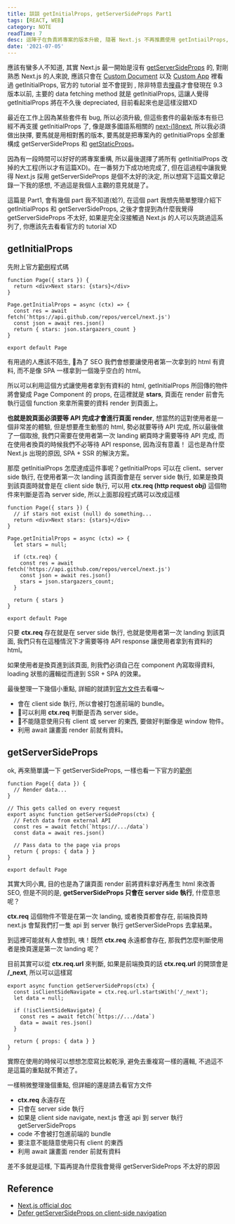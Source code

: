 ```yaml
---
title: 談談 getInitialProps, getServerSideProps Part1
tags: [REACT, WEB]
category: NOTE
readTime: 7
desc: 這陣子在負責將專案的版本升級, 隨著 Next.js 不再推薦使用 getIntiailProps, 很多套件也不再支援, 所以需要將專案翻新, 但 getServerSideProps 真的比較好嗎？
date: '2021-07-05'
---
```


應該有蠻多人不知道, 其實 Next.js 最一開始是沒有 [getServerSideProps](https://nextjs.org/docs/basic-features/data-fetching#getserversideprops-server-side-rendering) 的,
對剛熟悉 Next.js 的人來說, 應該只會在 [Custom Document](https://nextjs.org/docs/advanced-features/custom-document)
以及 [Custom App](https://nextjs.org/docs/advanced-features/custom-app) 裡看過 getInitialProps, 官方的 tutorial 並不會提到
, 除非特意去[搜尋](https://nextjs.org/docs/api-reference/data-fetching/getInitialProps)才會發現在 9.3 版本以前, 主要的 data fetching method 就是 getInitialProps, 這讓人覺得 getInitialProps 將在不久後 depreciated,
目前看起來也是這樣沒錯XD

最近在工作上因為某些套件有 bug, 所以必須升級, 但這些套件的最新版本有些已經不再支援 getInitialProps 了, 像是跟多國語系相關的 [next-i18next](https://github.com/isaachinman/next-i18next),
所以我必須做出抉擇, 要馬就是用相對舊的版本, 要馬就是把專案內的 getInitialProps 全部重構成 getServerSideProps 和 [getStaticProps](https://nextjs.org/docs/basic-features/data-fetching#getstaticprops-static-generation)。

因為有一段時間可以好好的將專案重構, 所以最後選擇了將所有 getInitialProps 改掉的大工程(所以才有這篇XD)。在一番努力下成功地完成了, 但在這過程中讓我覺得 Next.js 採用 getServerSideProps 是個不太好的決定,
所以想寫下這篇文章記錄一下我的感想, 不過這是我個人主觀的意見就是了。

這篇是 Part1, 會有幾個 part 我不知道(蛤?), 在這個 part 我想先簡單整理介紹下 getInitialProps 和 getServerSideProps,
之後才會提到為什麼我覺得 getServerSideProps 不太好, 如果是完全沒接觸過 Next.js 的人可以先跳過這系列了, 你應該先去看看官方的 tutorial XD

## getInitialProps

先附上官方[範例](https://nextjs.org/docs/api-reference/data-fetching/getInitialProps)程式碼

```
function Page({ stars }) {
  return <div>Next stars: {stars}</div>
}

Page.getInitialProps = async (ctx) => {
  const res = await fetch('https://api.github.com/repos/vercel/next.js')
  const json = await res.json()
  return { stars: json.stargazers_count }
}

export default Page
```

有用過的人應該不陌生, 為了 SEO 我們會想要讓使用者第一次拿到的 html 有資料, 而不是像 SPA 一樣拿到一個幾乎空白的 html。

所以可以利用這個方式讓使用者拿到有資料的 html, getInitialProps 所回傳的物件將會變成 Page Component 的 props,
在這裡就是 **stars**, 頁面在 render 前會先執行這個 function 來拿所需要的資料 render 到頁面上。

**也就是說頁面必須要等 API 完成才會進行頁面 render**, 想當然的這對使用者是一個非常差的體驗, 但是想要產生動態的 html, 勢必就要等待 API 完成,
所以最後做了一個取捨, 我們只需要在使用者第一次 landing 網頁時才需要等待 API 完成, 而在使用者換頁的時候我們不必等待 API response, 因為沒有意義！
這也是為什麼 Next.js 出現的原因, SPA + SSR 的解決方案。

那麼 getInitialProps 怎麼達成這件事呢？getInitialProps 可以在 client、server side 執行, 在使用者第一次 landing 該頁面會是在 server side 執行,
如果是換頁到該頁面時就會是在 client side 執行, 可以用 **ctx.req (http request obj)** 這個物件來判斷是否為 server side, 所以上面那段程式碼可以改成這樣

```
function Page({ stars }) {
  // if stars not exist (null) do something...
  return <div>Next stars: {stars}</div>
}

Page.getInitialProps = async (ctx) => {
  let stars = null;

  if (ctx.req) {
    const res = await fetch('https://api.github.com/repos/vercel/next.js')
    const json = await res.json()
    stars = json.stargazers_count;
  }

  return { stars }
}

export default Page
```

只要 **ctx.req** 存在就是在 server side 執行, 也就是使用者第一次 landing 到該頁面,
我們只有在這種情況下才需要等待 API response 讓使用者拿到有資料的 html。

如果使用者是換頁進到該頁面, 則我們必須自己在 component 內寫取得資料, loading 狀態的邏輯從而達到 SSR + SPA 的效果。

最後整理一下幾個小重點, 詳細的就請到[官方文件](https://nextjs.org/docs/api-reference/data-fetching/getInitialProps)去看囉～

- 會在 client side 執行, 所以會被打包進前端的 bundle。
- 可以利用 **ctx.req** 判斷是否為 server side。
- 不能隨意使用只有 client 或 server 的東西, 要做好判斷像是 window 物件。
- 利用 await 讓畫面 render 前就有資料。

## getServerSideProps

ok, 再來簡單講一下 getServerSideProps, 一樣也看一下官方的[範例](https://nextjs.org/docs/basic-features/data-fetching#simple-example-1)

```
function Page({ data }) {
  // Render data...
}

// This gets called on every request
export async function getServerSideProps(ctx) {
  // Fetch data from external API
  const res = await fetch(`https://.../data`)
  const data = await res.json()

  // Pass data to the page via props
  return { props: { data } }
}

export default Page
```

其實大同小異, 目的也是為了讓頁面 render 前將資料拿好再產生 html 來改善 SEO,
但是不同的是, **getServerSideProps 只會在 server side 執行**, 什麼意思呢？

**ctx.req** 這個物件不管是在第一次 landing, 或者換頁都會存在, 前端換頁時 next.js 會幫我們打一隻 api 到 server 執行 getServerSideProps 去拿結果。

到這裡可能就有人會想到, 咦！既然 **ctx.req** 永遠都會存在, 那我們怎麼判斷使用者是換頁還是第一次 landing 呢？

目前其實可以從 **ctx.req.url** 來判斷, 如果是前端換頁的話 **ctx.req.url** 的開頭會是 **/_next**, 所以可以這樣寫

```
export async function getServerSideProps(ctx) {
  const isClientSideNavigate = ctx.req.url.startsWith('/_next');
  let data = null;

  if (!isClientSideNavigate) {
    const res = await fetch(`https://.../data`)
    data = await res.json()
  }

  return { props: { data } }
}
```

實際在使用的時候可以想想怎麼寫比較乾淨, 避免去重複寫一樣的邏輯, 不過這不是這篇的重點就不贅述了。

一樣稍微整理幾個重點, 但詳細的還是請去看官方文件

- **ctx.req** 永遠存在
- 只會在 server side 執行
- 如果是 client side navigate, next.js 會送 api 到 server 執行 getServerSideProps
- code 不會被打包進前端的 bundle
- 要注意不能隨意使用只有 client 的東西
- 利用 await 讓畫面 render 前就有資料

差不多就是這樣, 下篇再提為什麼我會覺得 getServerSideProps 不太好的原因

## Reference

- [Next.js official doc](https://nextjs.org/docs/getting-started)
- [Defer getServerSideProps on client-side navigation](https://github.com/vercel/next.js/issues/13910)

